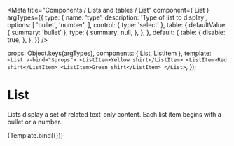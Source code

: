 
<Meta
  title="Components / Lists and tables / List"
  component={ List }
  argTypes={{
    type: {
      name: 'type',
      description: 'Type of list to display',
      options: [
        'bullet',
        'number',
      ],
      control: { type: 'select' },
      table: {
        defaultValue: {
          summary: 'bullet'
        },
        type: {
          summary: null,
        },
      },
    },
    default: {
      table: {
        disable: true,
      },
    },
  }}
/>

  props: Object.keys(argTypes),
  components: { List, ListItem },
  template: `<List v-bind="$props">
    <ListItem>Yellow shirt</ListItem>
    <ListItem>Red shirt</ListItem>
    <ListItem>Green shirt</ListItem>
  </List>`,
});

# List

Lists display a set of related text-only content. Each list item begins with a bullet or a number.

<Canvas>
  <Story name="List">
    {Template.bind({})}
  </Story>
</Canvas>

<ArgsTable story="List" />
